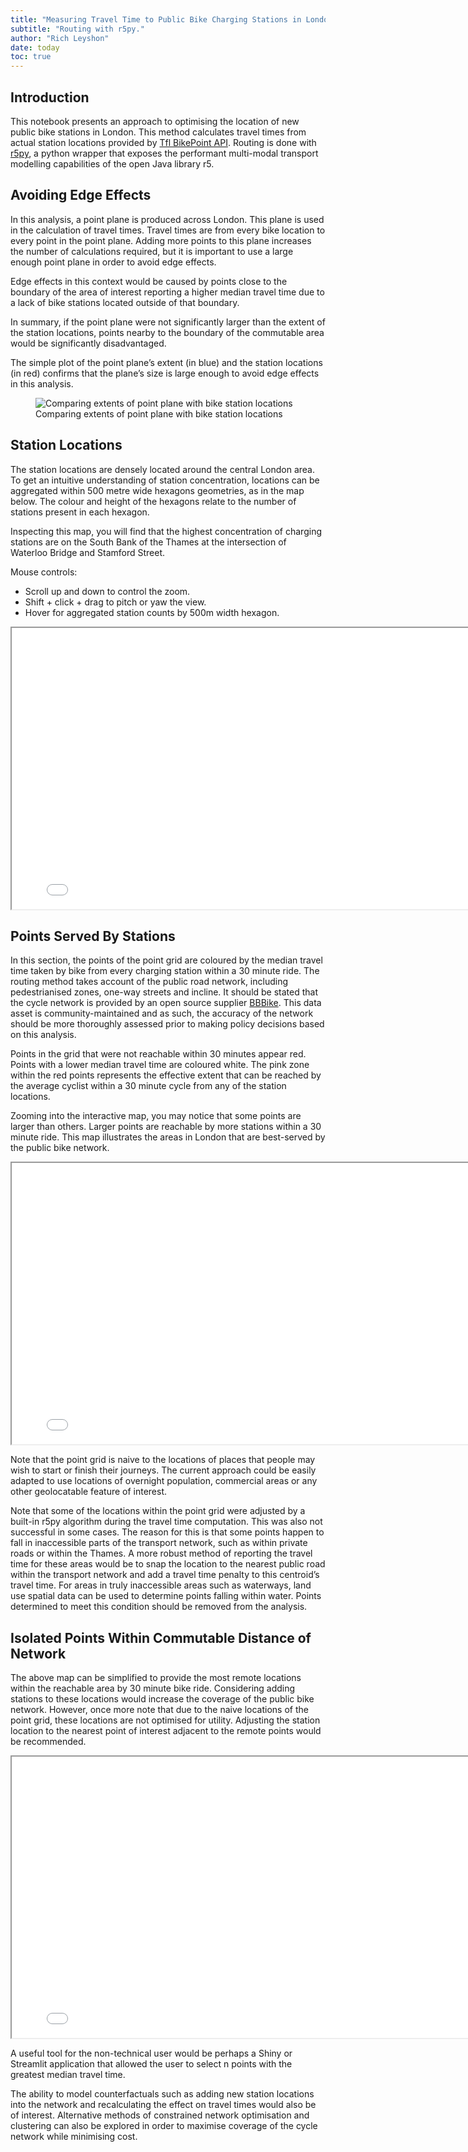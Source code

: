 ```yaml
---
title: "Measuring Travel Time to Public Bike Charging Stations in London."
subtitle: "Routing with r5py."
author: "Rich Leyshon"
date: today
toc: true
---
```


## Introduction

This notebook presents an approach to optimising the location of new public
bike stations in London. This method calculates travel times from actual
station locations provided by [Tfl BikePoint API](https://api.tfl.gov.uk/swagger/ui/index.html?url=/swagger/docs/v1#!/BikePoint/BikePoint_GetAll). Routing is done with
[r5py](https://r5py.readthedocs.io/en/stable/), a python wrapper that exposes
the performant multi-modal transport modelling capabilities of the open Java
library r5.


## Avoiding Edge Effects

In this analysis, a point plane is produced across London. This plane is used
in the calculation of travel times. Travel times are from every bike location
to every point in the point plane. Adding more points to this plane increases
the number of calculations required, but it is important to use a large enough
point plane in order to avoid edge effects.

Edge effects in this context would be caused by points close to the boundary
of the area of interest reporting a higher median travel time due to a lack of
bike stations located outside of that boundary.

In summary, if the point plane were not significantly larger than the extent of
the station locations, points nearby to the boundary of the commutable area
would be significantly disadvantaged. 

The simple plot of the point plane's extent (in blue) and the station locations
(in red) confirms that the plane's size is large enough to avoid edge effects
in this analysis.

![Comparing extents of point plane with bike station locations](./outputs/pointinpolygon.png)


## Station Locations

The station locations are densely located around the central London area. To
get an intuitive understanding of station concentration, locations can be
aggregated within 500 metre wide hexagons geometries, as in the map below. The
colour and height of the hexagons relate to the number of stations present in
each hexagon.

Inspecting this map, you will find that the highest concentration of charging
stations are on the South Bank of the Thames at the intersection of Waterloo
Bridge and Stamford Street.

Mouse controls:

* Scroll up and down to control the zoom.
* Shift + click + drag to pitch or yaw the view.
* Hover for aggregated station counts by 500m width hexagon.

<iframe src="./outputs/hex_layer.html" width=800 height=450></iframe>

## Points Served By Stations

In this section, the points of the point grid are coloured by the median travel
time taken by bike from every charging station within a 30 minute ride. The
routing method takes account of the public road network, including
pedestrianised zones, one-way streets and incline. It should be stated that the
cycle network is provided by an open source supplier [BBBike](https://download.bbbike.org/osm/).
This data asset is community-maintained and as such, the accuracy of the
network should be more thoroughly assessed prior to making policy decisions
based on this analysis.

Points in the grid that were not reachable within 30 minutes appear red. Points
with a lower median travel time are coloured white. The pink zone within the
red points represents the effective extent that can be reached by the average
cyclist within a 30 minute cycle from any of the station locations. 

Zooming into the interactive map, you may notice that some points are larger
than others. Larger points are reachable by more stations within a 30 minute
ride. This map illustrates the areas in London that are best-served by the
public bike network.

<iframe src="./outputs/point_layer.html" width=800 height=450></iframe>

Note that the point grid is naive to the locations of places that people may
wish to start or finish their journeys. The current approach could be easily
adapted to use locations of overnight population, commercial areas or any other
geolocatable feature of interest.

Note that some of the locations within the point grid were adjusted by a
built-in r5py algorithm during the travel time computation. This was also not
successful in some cases. The reason for this is that some points happen to
fall in inaccessible parts of the transport network, such as within private
roads or within the Thames. A more robust method of reporting the travel time
for these areas would be to snap the location to the nearest public road within
the transport network and add a travel time penalty to this centroid's travel
time. For areas in truly inaccessible areas such as waterways, land use spatial
data can be used to determine points falling within water. Points determined
to meet this condition should be removed from the analysis.

## Isolated Points Within Commutable Distance of Network

The above map can be simplified to provide the most remote locations within the
reachable area by 30 minute bike ride. Considering adding stations to these
locations would increase the coverage of the public bike network. However, once
more note that due to the naive locations of the point grid, these locations
are not optimised for utility. Adjusting the station location to the nearest
point of interest adjacent to the remote points would be recommended. 

<iframe src="./outputs/isolated_point_layer.html" width=800 height=450></iframe>

A useful tool for the non-technical user would be perhaps a Shiny or Streamlit
application that allowed the user to select n points with the greatest median
travel time. 

The ability to model counterfactuals such as adding new station locations into
the network and recalculating the effect on travel times would also be of
interest. Alternative methods of constrained network optimisation and
clustering can also be explored in order to maximise coverage of the cycle
network while minimising cost.
